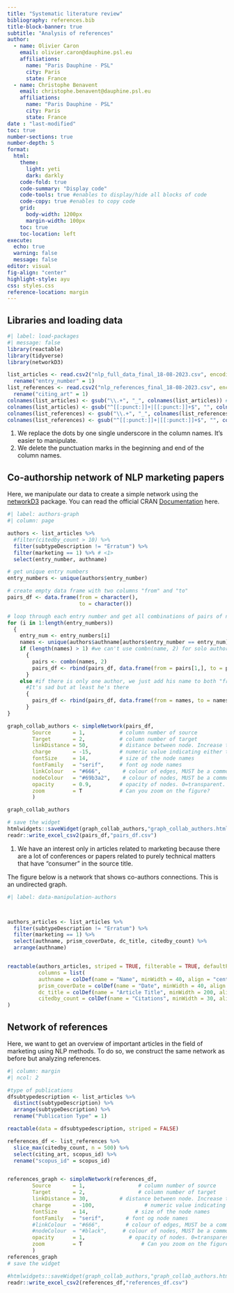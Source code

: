 ```yaml
---
title: "Systematic literature review"
bibliography: references.bib
title-block-banner: true
subtitle: "Analysis of references"
author:
  - name: Olivier Caron
    email: olivier.caron@dauphine.psl.eu
    affiliations: 
      name: "Paris Dauphine - PSL"
      city: Paris
      state: France
  - name: Christophe Benavent
    email: christophe.benavent@dauphine.psl.eu
    affiliations: 
      name: "Paris Dauphine - PSL"
      city: Paris
      state: France
date : "last-modified"
toc: true
number-sections: true
number-depth: 5
format:
  html:
    theme:
      light: yeti
      dark: darkly
    code-fold: true
    code-summary: "Display code"
    code-tools: true #enables to display/hide all blocks of code
    code-copy: true #enables to copy code
    grid:
      body-width: 1200px
      margin-width: 100px
    toc: true
    toc-location: left
execute:
  echo: true
  warning: false
  message: false
editor: visual
fig-align: "center"
highlight-style: ayu
css: styles.css
reference-location: margin
---
```


## Libraries and loading data

```r
#| label: load-packages
#| message: false
library(reactable)
library(tidyverse)
library(networkD3)

list_articles <- read.csv2("nlp_full_data_final_18-08-2023.csv", encoding = "UTF-8") %>%
  rename("entry_number" = 1)
list_references <- read.csv2("nlp_references_final_18-08-2023.csv", encoding = "UTF-8") %>%
  rename("citing_art" = 1)
colnames(list_articles) <- gsub("\\.+", "_", colnames(list_articles)) # <1>
colnames(list_articles) <- gsub("^[[:punct:]]+|[[:punct:]]+$", "", colnames(list_articles)) # <2>
colnames(list_references) <- gsub("\\.+", "_", colnames(list_references))
colnames(list_references) <- gsub("^[[:punct:]]+|[[:punct:]]+$", "", colnames(list_references))

```

1.  We replace the dots by one single underscore in the column names. It's easier to manipulate.
2.  We delete the punctuation marks in the beginning and end of the column names.

## Co-authorship network of NLP marketing papers

Here, we manipulate our data to create a simple network using the [networkD3](http://christophergandrud.github.io/networkD3/) package. You can read the official CRAN [Documentation](https://cran.r-project.org/web/packages/networkD3/networkD3.pdf "NetworkD3 R documentation") here.

```r
#| label: authors-graph
#| column: page

authors <- list_articles %>%
  #filter(citedby_count > 10) %>%
  filter(subtypeDescription != "Erratum") %>%
  filter(marketing == 1) %>% # <1>
  select(entry_number, authname)

# get unique entry numbers
entry_numbers <- unique(authors$entry_number)

# create empty data frame with two columns "from" and "to"
pairs_df <- data.frame(from = character(), 
                       to = character())

# loop through each entry number and get all combinations of pairs of names two by two
for (i in 1:length(entry_numbers)) 
  {
    entry_num <- entry_numbers[i]
    names <- unique(authors$authname[authors$entry_number == entry_num])
    if (length(names) > 1) #we can't use combn(name, 2) for solo authors, hence the if condition
      {
        pairs <- combn(names, 2)
        pairs_df <- rbind(pairs_df, data.frame(from = pairs[1,], to = pairs[2,]))
      } 
    else #if there is only one author, we just add his name to both "from" and "to" columns: he appears in the graph as a solo node. 
      #It's sad but at least he's there
      {
        pairs_df <- rbind(pairs_df, data.frame(from = names, to = names))
      }
}

graph_collab_authors <- simpleNetwork(pairs_df,
        Source       = 1,           # column number of source
        Target       = 2,           # column number of target
        linkDistance = 50,          # distance between node. Increase this value to have more space between nodes
        charge       = -15,         # numeric value indicating either the strength of the node repulsion (negative value) or attraction (positive value)
        fontSize     = 14,          # size of the node names
        fontFamily   = "serif",     # font og node names
        linkColour   = "#666",       # colour of edges, MUST be a common colour for the whole graph
        nodeColour   = "#69b3a2",    # colour of nodes, MUST be a common colour for the whole graph
        opacity      = 0.9,         # opacity of nodes. 0=transparent. 1=no transparency
        zoom         = T            # Can you zoom on the figure?
        )

graph_collab_authors

# save the widget
htmlwidgets::saveWidget(graph_collab_authors,"graph_collab_authors.html")
readr::write_excel_csv2(pairs_df,"pairs_df.csv")
```

1.  We have an interest only in articles related to marketing because there are a lot of conferences or papers related to purely technical matters that have "consumer" in the source title.

The figure below is a network that shows co-authors connections. This is an undirected graph.

```r
#| label: data-manipulation-authors



authors_articles <- list_articles %>%
  filter(subtypeDescription != "Erratum") %>%
  filter(marketing == 1) %>%
  select(authname, prism_coverDate, dc_title, citedby_count) %>%
  arrange(authname)


reactable(authors_articles, striped = TRUE, filterable = TRUE, defaultPageSize = 5,
          columns = list(
          authname = colDef(name = "Name", minWidth = 40, align = "center"),
          prism_coverDate = colDef(name = "Date", minWidth = 40, align = "center"),
          dc_title = colDef(name = "Article Title", minWidth = 200, align = "center"),
          citedby_count = colDef(name = "Citations", minWidth = 30, align = "center"))
)

```

## Network of references

Here, we want to get an overview of important articles in the field of marketing using NLP methods. To do so, we construct the same network as before but analyzing references.

```r
#| column: margin
#| ncol: 2

#type of publications
dfsubtypedescription <- list_articles %>%
  distinct(subtypeDescription) %>%
  arrange(subtypeDescription) %>% 
  rename("Publication Type" = 1)

reactable(data = dfsubtypedescription, striped = FALSE)

references_df <- list_references %>%
  slice_max(citedby_count, n = 500) %>%
  select(citing_art, scopus_id) %>%
  rename("scopus_id" = scopus_id)


references_graph <- simpleNetwork(references_df,
        Source       = 1,                 # column number of source
        Target       = 2,                 # column number of target
        linkDistance = 30,          # distance between node. Increase this value to have more space between nodes
        charge       = -100,                # numeric value indicating either the strength of the node repulsion (negative value) or attraction (positive value)
        fontSize     = 14,               # size of the node names
        fontFamily   = "serif",       # font og node names
        #linkColour  = "#666",        # colour of edges, MUST be a common colour for the whole graph
        #nodeColour  = "#black",     # colour of nodes, MUST be a common colour for the whole graph
        opacity      = 1,              # opacity of nodes. 0=transparent. 1=no transparency
        zoom         = T                   # Can you zoom on the figure?
        )
references_graph
# save the widget

#htmlwidgets::saveWidget(graph_collab_authors,"graph_collab_authors.html")
readr::write_excel_csv2(references_df,"references_df.csv")

```



